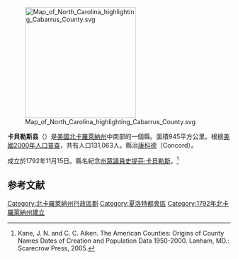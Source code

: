 {{noteTA
|T=zh-hans:卡贝勒斯县 (北卡罗来纳州);zh-hk:卡貝勒斯縣 (北卡羅萊納州);zh-tw:卡貝勒斯郡 (北卡羅萊納州);
|1=zh-hans:县;zh-hk:縣;zh-tw:郡;
}}
[[File:Map_of_North_Carolina_highlighting_Cabarrus_County.svg|250px]]

'''卡貝勒斯县'''（{{lang-en|Cabarrus County}}）是[[美國|美國]][[北卡羅萊納州|北卡羅萊納州]]中南部的一個縣。面積945平方公里。根据[[美國2000年人口普查|美國2000年人口普查]]，共有人口131,063人。縣治[[康科德_(北卡羅萊納州)|康科德]]（Concord）。

成立於1792年11月15日。縣名紀念[[北卡羅萊納州州眾議院|州眾議員]][[史提芬·卡貝勒斯|史提芬·卡貝勒斯]]。<ref>Kane, J. N. and C. C. Aiken. The American Counties: Origins of County Names Dates of Creation and Population Data 1950-2000. Lanham, MD.: Scarecrow Press, 2005.</ref>

== 参考文献 ==
{{Reflist}}

{{North Carolina}}
{{Authority control}}

{{DEFAULTSORT:Cabarrus County, North Carolina}}
[[Category:北卡羅萊納州行政區劃|Category:北卡羅萊納州行政區劃]]
[[Category:夏洛特都會區|Category:夏洛特都會區]]
[[Category:1792年北卡羅萊納州建立|Category:1792年北卡羅萊納州建立]]